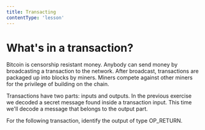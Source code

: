 ```yaml
---
title: Transacting
contentType: 'lesson'
---
```



# What's in a transaction?


Bitcoin is censorship resistant money. Anybody can send money by broadcasting a transaction to the network. After broadcast, transactions are packaged up into blocks by miners. Miners compete against other miners for the privilege of building on the chain.

Transactions have two parts: inputs and outputs. In the previous exercise we decoded a secret message found inside a transaction input. This time we'll decode a message that belongs to the output part. 

For the following transaction, identify the output of type OP_RETURN.